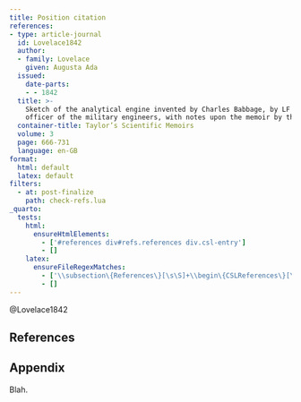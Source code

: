 ```yaml
---
title: Position citation
references:
- type: article-journal
  id: Lovelace1842
  author:
  - family: Lovelace
    given: Augusta Ada
  issued:
    date-parts:
    - - 1842
  title: >-
    Sketch of the analytical engine invented by Charles Babbage, by LF Menabrea, 
    officer of the military engineers, with notes upon the memoir by the translator
  container-title: Taylor’s Scientific Memoirs
  volume: 3
  page: 666-731
  language: en-GB
format:
  html: default
  latex: default
filters:
  - at: post-finalize
    path: check-refs.lua
_quarto:
  tests: 
    html:
      ensureHtmlElements:
        - ['#references div#refs.references div.csl-entry']
        - []
    latex:
      ensureFileRegexMatches:
        - ['\\subsection\{References\}[\s\S]+\\begin\{CSLReferences\}[\s\S]+\\subsection\{Appendix\}']
        - []
---
```


@Lovelace1842

## References {#references}

::: {#refs}
:::

## Appendix {#appendix}

Blah.